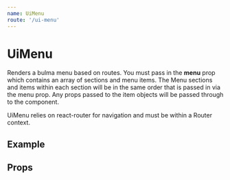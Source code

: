 ```yaml
---
name: UiMenu
route: '/ui-menu'
---
```



# UiMenu

Renders a bulma menu based on routes. You must pass in the **menu** prop which contains an array of sections and menu items. The Menu sections and items within each section will be in the same order that is passed in via the menu prop. Any props passed to the item objects will be passed through to the component.

UiMenu relies on react-router for navigation and must be within a Router context.

## Example

<Playground>
  <HashRouter hashType="hashbang">
    <UiMenu
      {...props}
      menu={[
        {
          label: 'First',
          items: [
            {
              name: 'Link 1',
              path: 'link-1',
              component: ExampleBox,
              text: 'Example 1'
            },
            {
              name: 'Link 2',
              path: 'link-2',
              component: ExampleBox,
              text: 'Example 2'
            }
          ]
        },
        {
          label: 'Second',
          items: [
            {
              name: 'Link 3',
              path: 'link-3',
              component: ExampleBox,
              text: 'Example 3'
            }
          ]
        }
      ]}
    />
  </HashRouter>
</Playground>

## Props

<Props of={UiMenu} />

